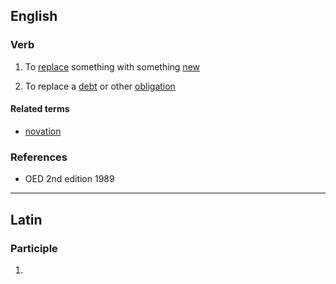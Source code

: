 ==English==

===Verb===
{{en-verb|novat|ing}}

# To [[replace]] something with something [[new]]
# {{legal}} To replace a [[debt]] or other [[obligation]]

====Related terms====
* [[novation]]

===References===
* OED 2nd edition 1989

----

==Latin==

===Participle===
{{la-part-form|novāte}}

# {{inflection of|[[novatus#Latin|novātus]]||voc|m|s|lang=la}}